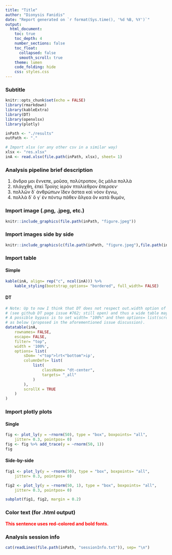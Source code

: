 ```yaml
---
title: "Title"
author: "Dionysis Fanidis"
date: "Report generated on `r format(Sys.time(), '%d %B, %Y')`"
output:
  html_document:
    toc: true
    toc_depth: 4
    number_sections: false
    toc_float:
      collapsed: false
      smooth_scroll: true
    theme: lumen
    code_folding: hide
    css: styles.css
---
```


### Subtitle

```r
knitr::opts_chunk$set(echo = FALSE)
library(rmarkdown)
library(kableExtra)
library(DT)
library(openxlsx)
library(plotly)

inPath <- "./results"
outPath <- "."

# Import xlsx (or any other csv in a similar way) 
xlsx <- "res.xlsx"
inA <- read.xlsx(file.path(inPath, xlsx), sheet= 1)
```

### Analysis pipeline brief description
1. ἄνδρα μοι ἔννεπε, μοῦσα, πολύτροπον, ὃς μάλα πολλὰ
2. πλάγχθη, ἐπεὶ Τροίης ἱερὸν πτολίεθρον ἔπερσεν·
3. πολλῶν δ᾽ ἀνθρώπων ἴδεν ἄστεα καὶ νόον ἔγνω, 
4. πολλὰ δ᾽ ὅ γ᾽ ἐν πόντῳ πάθεν ἄλγεα ὃν κατὰ θυμόν,

### Import image (.png, .jpeg, etc.)
```r
knitr::include_graphics(file.path(inPath, "figure.jpeg"))
```

### Import images side by side
```r
knitr::include_graphics(c(file.path(inPath, "figure.jpeg"),file.path(inPath, "figure.jpeg")))
```

### Import table

#### Simple
```r
kable(inA, align= rep("c", ncol(inA))) %>%
	kable_styling(bootstrap_options= "bordered", full_width= FALSE)
```

#### DT
```r
# Note: Up to now I think that DT does not respect out.width option of the Rmd file 
# (see github DT page issue #762; still open) and thus a wide table may appear truncuated.
# A possible bypass is to set width= "100%" and then options= list(scrollX= TRUE) 
# as below (proposed in the aforementioned issue discussion).
datatable(inA, 
	rownames= FALSE,
	escape= FALSE, 
	filter= "top", 
	width = '100%',
	options= list(
		sDom= '<"top">lrt<"bottom">ip',
		columnDefs= list(
			list(
				className= "dt-center", 
				targets= "_all"
			)
		),
		scrollX = TRUE
	)
)
```

### Import plotly plots

#### Single
```r
fig <- plot_ly(y = ~rnorm(50), type = "box", boxpoints= "all",
	jitter= 0.3, pointpos= 0)
fig <- fig %>% add_trace(y = ~rnorm(50, 1))
fig
```

#### Side-by-side
```r
fig1 <- plot_ly(y = ~rnorm(50), type = "box", boxpoints= "all",
	jitter= 0.3, pointpos= 0)

fig2 <- plot_ly(y = ~rnorm(50, 1), type = "box", boxpoints= "all",
	jitter= 0.3, pointpos= 0)

subplot(fig1, fig2, margin = 0.2)
```

### Color text (for .html output)

<span style="color: red;">**This sentence uses red-colored and bold fonts.**</span>

### Analysis session info
```r
cat(readLines(file.path(inPath, "sessionInfo.txt")), sep= "\n")
```
